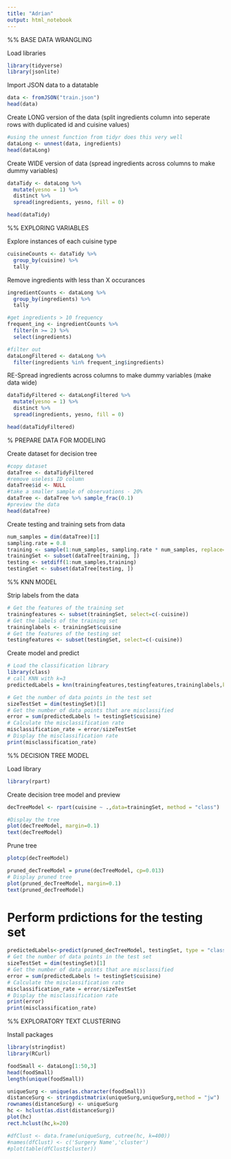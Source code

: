 ```yaml
---
title: "Adrian"
output: html_notebook
---
```


%% BASE DATA WRANGLING

Load libraries
```r
library(tidyverse)
library(jsonlite)
```

Import JSON data to a datatable
```r
data <- fromJSON("train.json")
head(data)
```

Create LONG version of the data (split ingredients column into seperate rows with duplicated id and cuisine values)
```r
#using the unnest function from tidyr does this very well
dataLong <- unnest(data, ingredients)
head(dataLong)
```

Create WIDE version of data (spread ingredients across columns to make dummy variables)
```r
dataTidy <- dataLong %>%
  mutate(yesno = 1) %>%
  distinct %>%
  spread(ingredients, yesno, fill = 0)

head(dataTidy)
```

%% EXPLORING VARIABLES

Explore instances of each cuisine type
```r
cuisineCounts <- dataTidy %>%
  group_by(cuisine) %>%
  tally
```

Remove ingredients with less than X occurances
```r
ingredientCounts <- dataLong %>% 
  group_by(ingredients) %>%
  tally

#get ingredients > 10 frequency
frequent_ing <- ingredientCounts %>% 
  filter(n >= 2) %>%
  select(ingredients)

#filter out
dataLongFiltered <- dataLong %>% 
  filter(ingredients %in% frequent_ing$ingredients)
```

RE-Spread ingredients across columns to make dummy variables (make data wide)
```r
dataTidyFiltered <- dataLongFiltered %>%
  mutate(yesno = 1) %>%
  distinct %>%
  spread(ingredients, yesno, fill = 0)

head(dataTidyFiltered)
```

% PREPARE DATA FOR MODELING

Create dataset for decision tree
```r
#copy dataset
dataTree <- dataTidyFiltered
#remove useless ID column
dataTree$id <- NULL
#take a smaller sample of observations - 20%
dataTree <- dataTree %>% sample_frac(0.1)
#preview the data
head(dataTree)
```

Create testing and training sets from data
```r
num_samples = dim(dataTree)[1]
sampling.rate = 0.8
training <- sample(1:num_samples, sampling.rate * num_samples, replace=FALSE) 
trainingSet <- subset(dataTree[training, ])
testing <- setdiff(1:num_samples,training)
testingSet <- subset(dataTree[testing, ])
```


%% KNN MODEL

Strip labels from the data
```r
# Get the features of the training set
trainingfeatures <- subset(trainingSet, select=c(-cuisine))
# Get the labels of the training set
traininglabels <- trainingSet$cuisine
# Get the features of the testing set
testingfeatures <- subset(testingSet, select=c(-cuisine))
```

Create model and predict
```r
# Load the classification library
library(class)
# call KNN with k=3
predictedLabels = knn(trainingfeatures,testingfeatures,traininglabels,k=3)

# Get the number of data points in the test set
sizeTestSet = dim(testingSet)[1]
# Get the number of data points that are misclassified
error = sum(predictedLabels != testingSet$cuisine)
# Calculate the misclassification rate
misclassification_rate = error/sizeTestSet
# Display the misclassification rate
print(misclassification_rate)
```


%% DECISION TREE MODEL


Load library
```r
library(rpart)
```

Create decision tree model and preview
```r
decTreeModel <- rpart(cuisine ~ .,data=trainingSet, method = "class")

#Display the tree
plot(decTreeModel, margin=0.1)
text(decTreeModel)
```

Prune tree
```r
plotcp(decTreeModel)
```


```r
pruned_decTreeModel = prune(decTreeModel, cp=0.013)
# Display pruned tree
plot(pruned_decTreeModel, margin=0.1)
text(pruned_decTreeModel)
```


# Perform prdictions for the testing set
```r
predictedLabels<-predict(pruned_decTreeModel, testingSet, type = "class")
# Get the number of data points in the test set
sizeTestSet = dim(testingSet)[1]
# Get the number of data points that are misclassified
error = sum(predictedLabels != testingSet$cuisine)
# Calculate the misclassification rate
misclassification_rate = error/sizeTestSet
# Display the misclassification rate
print(error)
print(misclassification_rate)
```


%% EXPLORATORY TEXT CLUSTERING

Install packages
```r
library(stringdist)
library(RCurl)
```

```r
foodSmall <- dataLong[1:50,3]
head(foodSmall)
length(unique(foodSmall))
```

```r
uniqueSurg <- unique(as.character(foodSmall))
distanceSurg <- stringdistmatrix(uniqueSurg,uniqueSurg,method = "jw")
rownames(distanceSurg) <- uniqueSurg
hc <- hclust(as.dist(distanceSurg))
plot(hc)
rect.hclust(hc,k=20)

#dfClust <- data.frame(uniqueSurg, cutree(hc, k=400))
#names(dfClust) <- c('Surgery Name','cluster')
#plot(table(dfClust$cluster))
```

